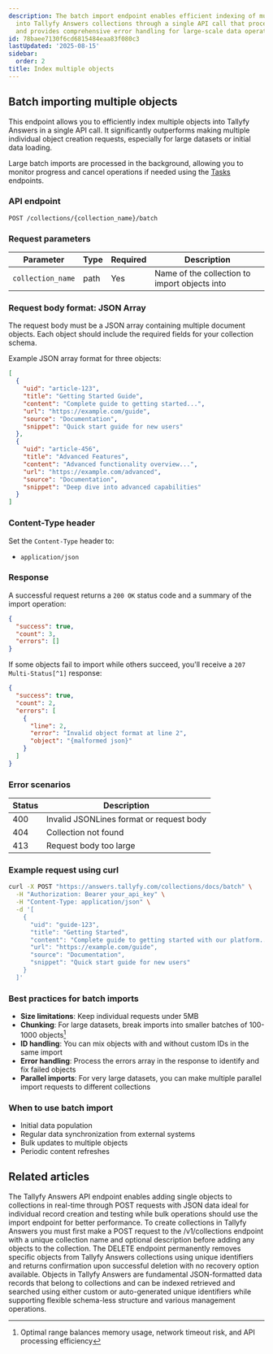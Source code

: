 ```yaml
---
description: The batch import endpoint enables efficient indexing of multiple objects
  into Tallyfy Answers collections through a single API call that processes JSON arrays
  and provides comprehensive error handling for large-scale data operations.
id: 78baee7130f6cd6815484eaa83f080c3
lastUpdated: '2025-08-15'
sidebar:
  order: 2
title: Index multiple objects
---
```


## Batch importing multiple objects

This endpoint allows you to efficiently index multiple objects into Tallyfy Answers in a single API call. It significantly outperforms making multiple individual object creation requests, especially for large datasets or initial data loading.

Large batch imports are processed in the background, allowing you to monitor progress and cancel operations if needed using the [Tasks](/products/answers/tasks/) endpoints.

### API endpoint

```
POST /collections/{collection_name}/batch
```

### Request parameters

| Parameter | Type | Required | Description |
|-----------|------|----------|-------------|
| `collection_name` | path | Yes | Name of the collection to import objects into |

### Request body format: JSON Array

The request body must be a JSON array containing multiple document objects. Each object should include the required fields for your collection schema.

Example JSON array format for three objects:

```json
[
  {
    "uid": "article-123",
    "title": "Getting Started Guide",
    "content": "Complete guide to getting started...",
    "url": "https://example.com/guide",
    "source": "Documentation",
    "snippet": "Quick start guide for new users"
  },
  {
    "uid": "article-456", 
    "title": "Advanced Features",
    "content": "Advanced functionality overview...",
    "url": "https://example.com/advanced",
    "source": "Documentation",
    "snippet": "Deep dive into advanced capabilities"
  }
]
```

### Content-Type header

Set the `Content-Type` header to:
- `application/json`

### Response

A successful request returns a `200 OK` status code and a summary of the import operation:

```json
{
  "success": true,
  "count": 3,
  "errors": []
}
```

If some objects fail to import while others succeed, you'll receive a `207 Multi-Status[^1]` response:

```json
{
  "success": true,
  "count": 2,
  "errors": [
    {
      "line": 2,
      "error": "Invalid object format at line 2",
      "object": "{malformed json}"
    }
  ]
}
```

### Error scenarios

| Status | Description |
|--------|-------------|
| 400 | Invalid JSONLines format or request body |
| 404 | Collection not found |
| 413 | Request body too large |

### Example request using curl

```bash
curl -X POST "https://answers.tallyfy.com/collections/docs/batch" \
  -H "Authorization: Bearer your_api_key" \
  -H "Content-Type: application/json" \
  -d '[
    {
      "uid": "guide-123",
      "title": "Getting Started",
      "content": "Complete guide to getting started with our platform...",
      "url": "https://example.com/guide",
      "source": "Documentation",
      "snippet": "Quick start guide for new users"
    }
  ]'
```

### Best practices for batch imports

- **Size limitations**: Keep individual requests under 5MB
- **Chunking**: For large datasets, break imports into smaller batches of 100-1000 objects[^2]
- **ID handling**: You can mix objects with and without custom IDs in the same import
- **Error handling**: Process the errors array in the response to identify and fix failed objects
- **Parallel imports**: For very large datasets, you can make multiple parallel import requests to different collections

### When to use batch import

- Initial data population
- Regular data synchronization from external systems
- Bulk updates to multiple objects
- Periodic content refreshes


[^1]: HTTP status code indicating partial success - some operations succeeded while others failed
[^2]: Optimal range balances memory usage, network timeout risk, and API processing efficiency

## Related articles
<CardGrid>
<LinkTitleCard header="<b>Objects > Index a single object</b>" href="/products/answers/objects/index-single-object/" > The Tallyfy Answers API endpoint enables adding single objects to collections in real-time through POST requests with JSON data ideal for individual record creation and testing while bulk operations should use the import endpoint for better performance. </LinkTitleCard>
<LinkTitleCard header="<b>Collections > Create a collection</b>" href="/products/answers/collections/create-collection/" > To create collections in Tallyfy Answers you must first make a POST request to the /v1/collections endpoint with a unique collection name and optional description before adding any objects to the collection. </LinkTitleCard>
<LinkTitleCard header="<b>Objects > Delete an object</b>" href="/products/answers/objects/delete-object/" > The DELETE endpoint permanently removes specific objects from Tallyfy Answers collections using unique identifiers and returns confirmation upon successful deletion with no recovery option available. </LinkTitleCard>
<LinkTitleCard header="<b>Answers > Objects</b>" href="/products/answers/objects/" > Objects in Tallyfy Answers are fundamental JSON-formatted data records that belong to collections and can be indexed retrieved and searched using either custom or auto-generated unique identifiers while supporting flexible schema-less structure and various management operations. </LinkTitleCard>
</CardGrid>